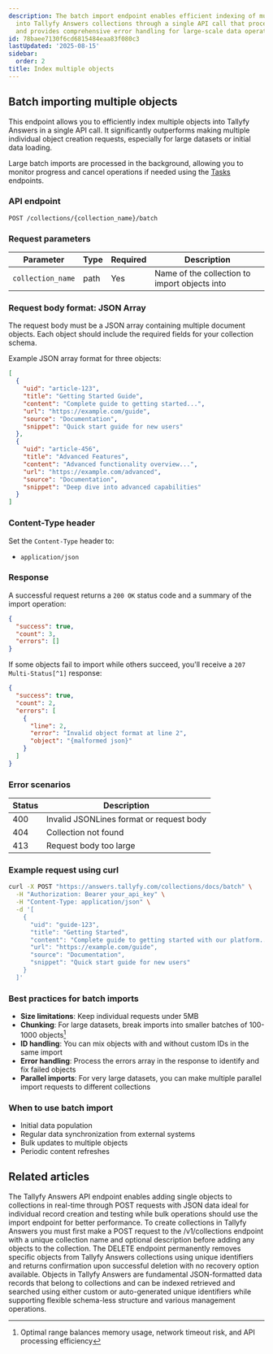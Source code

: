 ```yaml
---
description: The batch import endpoint enables efficient indexing of multiple objects
  into Tallyfy Answers collections through a single API call that processes JSON arrays
  and provides comprehensive error handling for large-scale data operations.
id: 78baee7130f6cd6815484eaa83f080c3
lastUpdated: '2025-08-15'
sidebar:
  order: 2
title: Index multiple objects
---
```


## Batch importing multiple objects

This endpoint allows you to efficiently index multiple objects into Tallyfy Answers in a single API call. It significantly outperforms making multiple individual object creation requests, especially for large datasets or initial data loading.

Large batch imports are processed in the background, allowing you to monitor progress and cancel operations if needed using the [Tasks](/products/answers/tasks/) endpoints.

### API endpoint

```
POST /collections/{collection_name}/batch
```

### Request parameters

| Parameter | Type | Required | Description |
|-----------|------|----------|-------------|
| `collection_name` | path | Yes | Name of the collection to import objects into |

### Request body format: JSON Array

The request body must be a JSON array containing multiple document objects. Each object should include the required fields for your collection schema.

Example JSON array format for three objects:

```json
[
  {
    "uid": "article-123",
    "title": "Getting Started Guide",
    "content": "Complete guide to getting started...",
    "url": "https://example.com/guide",
    "source": "Documentation",
    "snippet": "Quick start guide for new users"
  },
  {
    "uid": "article-456", 
    "title": "Advanced Features",
    "content": "Advanced functionality overview...",
    "url": "https://example.com/advanced",
    "source": "Documentation",
    "snippet": "Deep dive into advanced capabilities"
  }
]
```

### Content-Type header

Set the `Content-Type` header to:
- `application/json`

### Response

A successful request returns a `200 OK` status code and a summary of the import operation:

```json
{
  "success": true,
  "count": 3,
  "errors": []
}
```

If some objects fail to import while others succeed, you'll receive a `207 Multi-Status[^1]` response:

```json
{
  "success": true,
  "count": 2,
  "errors": [
    {
      "line": 2,
      "error": "Invalid object format at line 2",
      "object": "{malformed json}"
    }
  ]
}
```

### Error scenarios

| Status | Description |
|--------|-------------|
| 400 | Invalid JSONLines format or request body |
| 404 | Collection not found |
| 413 | Request body too large |

### Example request using curl

```bash
curl -X POST "https://answers.tallyfy.com/collections/docs/batch" \
  -H "Authorization: Bearer your_api_key" \
  -H "Content-Type: application/json" \
  -d '[
    {
      "uid": "guide-123",
      "title": "Getting Started",
      "content": "Complete guide to getting started with our platform...",
      "url": "https://example.com/guide",
      "source": "Documentation",
      "snippet": "Quick start guide for new users"
    }
  ]'
```

### Best practices for batch imports

- **Size limitations**: Keep individual requests under 5MB
- **Chunking**: For large datasets, break imports into smaller batches of 100-1000 objects[^2]
- **ID handling**: You can mix objects with and without custom IDs in the same import
- **Error handling**: Process the errors array in the response to identify and fix failed objects
- **Parallel imports**: For very large datasets, you can make multiple parallel import requests to different collections

### When to use batch import

- Initial data population
- Regular data synchronization from external systems
- Bulk updates to multiple objects
- Periodic content refreshes


[^1]: HTTP status code indicating partial success - some operations succeeded while others failed
[^2]: Optimal range balances memory usage, network timeout risk, and API processing efficiency

## Related articles
<CardGrid>
<LinkTitleCard header="<b>Objects > Index a single object</b>" href="/products/answers/objects/index-single-object/" > The Tallyfy Answers API endpoint enables adding single objects to collections in real-time through POST requests with JSON data ideal for individual record creation and testing while bulk operations should use the import endpoint for better performance. </LinkTitleCard>
<LinkTitleCard header="<b>Collections > Create a collection</b>" href="/products/answers/collections/create-collection/" > To create collections in Tallyfy Answers you must first make a POST request to the /v1/collections endpoint with a unique collection name and optional description before adding any objects to the collection. </LinkTitleCard>
<LinkTitleCard header="<b>Objects > Delete an object</b>" href="/products/answers/objects/delete-object/" > The DELETE endpoint permanently removes specific objects from Tallyfy Answers collections using unique identifiers and returns confirmation upon successful deletion with no recovery option available. </LinkTitleCard>
<LinkTitleCard header="<b>Answers > Objects</b>" href="/products/answers/objects/" > Objects in Tallyfy Answers are fundamental JSON-formatted data records that belong to collections and can be indexed retrieved and searched using either custom or auto-generated unique identifiers while supporting flexible schema-less structure and various management operations. </LinkTitleCard>
</CardGrid>